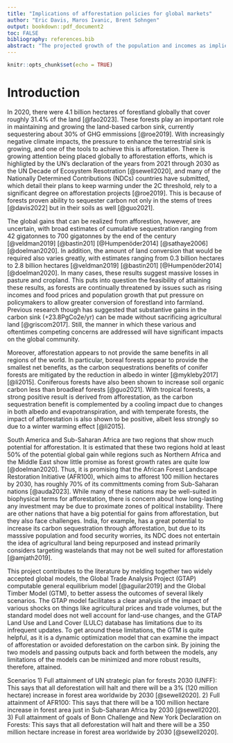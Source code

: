 ```yaml
---
title: "Implications of afforestation policies for global markets"
author: "Eric Davis, Maros Ivanic, Brent Sohngen"
output: bookdown::pdf_document2
toc: FALSE
bibliography: references.bib
abstract: "The projected growth of the population and incomes as implied by various shared socioeconomic pathways is expected to create  pressures on converting forests into farmland as food prices increase. Depending on the specific path taken, SSP1 through SSP5, and the continuation of the current trends in agricultural productivity growth, the market impacts are expected to vary but generally resulting in increases in food prices. Policies aimed at reversing the deforestation trend by afforesting crop land would result in severe negative market impacts such as  higher food prices, especially in low agriculutrla productivity/high population growht scenarios."
---
```


```r
knitr::opts_chunk$set(echo = TRUE)
```

\doublespacing

# Introduction
In 2020, there were 4.1 billion hectares of forestland globally that cover roughly 31.4% of the land [@fao2023]. These forests play an important role in maintaining and growing the land-based carbon sink, currently sequestering about 30% of GHG emmissions [@roe2019]. With increasingly negative climate impacts, the pressure to enhance the terrestrial sink is growing, and one of the tools to achieve this is afforestation. There is growing attention being placed globally to afforestation efforts, which is highligted by the UN's declaration of the years from 2021 through 2030 as the UN Decade of Ecosystem Resotration [@sewell2020], and many of the Nationally Determined Contributions (NDCs) countries have submitted, which detail their plans to keep warming under the 2C threshold, rely to a significant degree on afforestation projects [@roe2019]. This is because of forests proven ability to sequester carbon not only in the stems of trees [@davis2022] but in their soils as well [@guo2021]. 

The global gains that can be realized from afforestion, however, are uncertain, with broad estimates of cumulative sequestration ranging from 42 gigatonnes to 700 gigatonnes by the end of the century [@veldman2019]  [@bastin201]  [@Humpenöder2014]  [@sathaye2006]  [@doelman2020]. In addition, the amount of land conversion that would be required also varies greatly, with estimates ranging from 0.3 billion hectares to 2.8 billion hectares [@veldman2019]  [@bastin201]  [@Humpenöder2014]  [@doelman2020].  In many cases, these results suggest massive losses in pasture and cropland. This puts into question the feasibility of attaining these results, as forests are continually threatened by issues such as rising incomes and food prices and population growth that put pressure on policymakers to allow greater conversion of forestland into farmland. Previous research though has suggested that substantive gains in the carbon sink (+23.8PgCo2e/yr) can be made without sacrificing agricultural land [@griscom2017]. Still, the manner in which these various and oftentimes competing concerns are addressed will have significant impacts on the global community. 

Moreover, afforestation appears to not provide the same benefits in all regions of the world. In particular, boreal forests appear to provide the smallest net benefits, as the carbon sequestrations benefits of conifer forests are mitigated by the reduction in albedo in winter [@mykleby2017] [@li2015]. Coniferous forests have also been shown to increase soil organic carbon less than broadleaf forests [@guo2021]. With tropical forests, a strong positive result is derived from afforestation, as the carbon sequestration benefit is complemented by a cooling impact due to changes in both albedo and evapotranspiration, and with temperate forests, the impact of afforestation is also shown to be positive, albeit less strongly so due to a winter warming effect [@li2015]. 

South America and Sub-Saharan Africa are two regions that show much potential for afforestation. It is estimated that these two regions hold at least 50% of the potential global gain while regions such as Northern Africa and the Middle East show little promise as forest growth rates are quite low [@doelman2020]. Thus, it is promising that the African Forest Landscape Restoration Initiative (AFR100), which aims to afforest 100 million hectares by 2030, has roughly 70% of its committments coming from Sub-Saharan nations [@auda2023]. While many of these nations may be well-suited in biophysical terms for afforestation, there is concern about how long-lasting any investment may be due to proximate zones of political instability. There are other nations that have a big potential for gains from afforestation, but they also face challenges. India, for example, has a great potential to increase its carbon sequestration through afforestation, but due to its masssive population and food security worries, its NDC does not entertain the idea of agricultural land being repurposed and instead primarily considers targeting wastelands that may not be well suited for afforestation [@amjath2019].



This project contributes to the literature by melding together two widely accepted global models, the Global Trade Analysis Project (GTAP) computable general equilibrium model [@aguilar2019] and the Global Timber Model (GTM), to better assess the outcomes of several likely scenarios. The GTAP model facilitates a clear analysis of the impact of various shocks on things like agricultural prices and trade volumes, but the standard model does not well account for land-use changes, and the GTAP Land Use and Land Cover (LULC) database has limitations due to its infrequent updates. To get around these limitations, the GTM is quite helpful, as it is a dynamic optimization model that can examine the impact of afforestation or avoided deforestation on the carbon sink. By joining the two models and passing outputs back and forth between the models, any limitations of the models can be minimized and more robust results, therefore, attained. 

Scenarios
1) Full attainment of UN strategic plan for forests 2030 (UNFF):  This says that all deforestation will halt and there will be a 3% (120 million hectare) increase in forest area worldwide by 2030 [@sewell2020].
2) Full attainment of AFR100:  This says that there will be a 100 million hectare increase in forest area just in Sub-Saharan Africa by 2030 [@sewell2020].
3) Full attainment of goals of Bonn Challenge and New York Declaration on Forests:  This says that all deforestation will halt and there will be a 350 million hectare increase in forest area worldwide by 2030 [@sewell2020].
